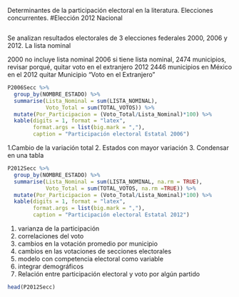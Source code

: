 \section {Capítulo 3 Análisis Exploratorio}

\subsection{Participación Electoral a nivel Estatal 2012, 2015}

Determinantes de la participación electoral en la literatura. 
Elecciones concurrentes.
#Elección 2012 Nacional



\subsubsection{Prueba  de subsubsección}





```r

```

Se analizan resultados electorales de 3 elecciones federales 2000, 2006 y 2012. La lista nominal 

2000 no incluye lista nominal
2006 si tiene lista nominal, 2474 municipios, revisar porqué, quitar voto en el extranjero 
2012 2446 municipios en México en el 2012
quitar  Municipio "Voto en el Extranjero"





```r
P2006Secc %>% 
  group_by(NOMBRE_ESTADO) %>%
  summarise(Lista_Nominal = sum(LISTA_NOMINAL),
            Voto_Total = sum(TOTAL_VOTOS)) %>%
  mutate(Por_Participacion = (Voto_Total/Lista_Nominal)*100) %>%
  kable(digits = 1, format = "latex", 
        format.args = list(big.mark = ","), 
        caption = "Participación electoral Estatal 2006") 
```



1.Cambio de la variación total
2. Estados con mayor variación
3. Condensar en una tabla
```r
P2012Secc %>% 
  group_by(NOMBRE_ESTADO) %>%
  summarise(Lista_Nominal = sum(LISTA_NOMINAL, na.rm = TRUE),
            Voto_Total = sum(TOTAL_VOTOS, na.rm =TRUE)) %>%
  mutate(Por_Participacion = (Voto_Total/Lista_Nominal)*100) %>%
  kable(digits = 1, format = "latex", 
        format.args = list(big.mark = ","), 
        caption = "Participación electoral Estatal 2012") 
```
1. varianza de la participación
2. correlaciones del voto 
3. cambios en la votación promedio por municipio
4. cambios en las votaciones de secciones electorales
5. modelo con competencia electoral como variable
6. integrar demográficos
7. Relación entre participación electoral y voto por algún partido 
```r


head(P2012Secc)
```


\subsection{Participación Electoral a nivel Municipal}


\subsection{Participación Electoral a nivel Municipal}